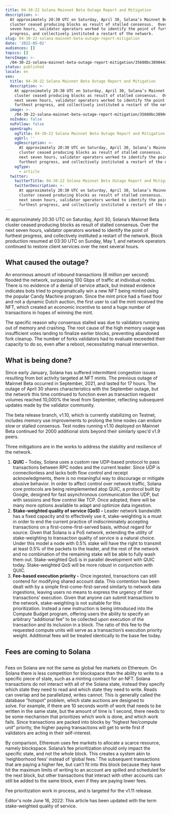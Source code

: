 ```yaml
---
title: 04-30-22 Solana Mainnet Beta Outage Report and Mitigation
description: >-
  At approximately 20:30 UTC on Saturday, April 30, Solana’s Mainnet Beta
  cluster ceased producing blocks as result of stalled consensus.  Over the next
  seven hours, validator operators worked to identify the point of furthest
  progress, and collectively instituted a restart of the network. 
slug: 04-30-22-solana-mainnet-beta-outage-report-mitigation
date: '2022-05-02'
audiences: []
topics: []
heroImage: >-
  /04-30-22-solana-mainnet-beta-outage-report-mitigation/35680bc3890443368a1c37d6da851cc2.png
status: published
locale: en
seo:
  title: 04-30-22 Solana Mainnet Beta Outage Report and Mitigation
  description: >-
    At approximately 20:30 UTC on Saturday, April 30, Solana’s Mainnet Beta
    cluster ceased producing blocks as result of stalled consensus.  Over the
    next seven hours, validator operators worked to identify the point of
    furthest progress, and collectively instituted a restart of the network. 
  image: >-
    /04-30-22-solana-mainnet-beta-outage-report-mitigation/35680bc3890443368a1c37d6da851cc2.png
  noIndex: false
  noFollow: false
  openGraph:
    ogTitle: 04-30-22 Solana Mainnet Beta Outage Report and Mitigation
    ogUrl: ''
    ogDescription: >-
      At approximately 20:30 UTC on Saturday, April 30, Solana’s Mainnet Beta
      cluster ceased producing blocks as result of stalled consensus.  Over the
      next seven hours, validator operators worked to identify the point of
      furthest progress, and collectively instituted a restart of the network. 
    ogType:
      - article
  twitter:
    twitterTitle: 04-30-22 Solana Mainnet Beta Outage Report and Mitigation
    twitterDescription: >-
      At approximately 20:30 UTC on Saturday, April 30, Solana’s Mainnet Beta
      cluster ceased producing blocks as result of stalled consensus.  Over the
      next seven hours, validator operators worked to identify the point of
      furthest progress, and collectively instituted a restart of the network. 
---
```


At approximately 20:30 UTC on Saturday, April 30, Solana’s Mainnet Beta cluster ceased producing blocks as result of stalled consensus. Over the next seven hours, validator operators worked to identify the point of furthest progress, and collectively instituted a restart of the network. Block production resumed at 03:30 UTC on Sunday, May 1, and network operators continued to restore client services over the next several hours.

## **What caused the outage?**

An enormous amount of inbound transactions (6 million per second) flooded the network, surpassing 100 Gbps of traffic at individual nodes. There is no evidence of a denial of service attack, but instead evidence indicates bots tried to programatically win a new NFT being minted using the popular Candy Machine program. Since the mint price had a fixed floor and not a dynamic Dutch auction, the first user to call the mint received the NFT, which created an economic incentive to send a huge number of transactions in hopes of winning the mint.

The specific reason why consensus stalled was due to validators running out of memory and crashing. The root cause of the high memory usage was insufficient votes landing to finalize earlier blocks, preventing abandoned fork cleanup. The number of forks validators had to evaluate exceeded their capacity to do so, even after a reboot, necessitating manual intervention.

## **What is being done?**

Since early January, Solana has suffered intermittent congestion issues resulting from bot activity targeted at NFT mints. The previous outage of Mainnet Beta occurred in September, 2021, and lasted for 17 hours. The outage of April 30 shares characteristics with the September outage, but the network this time continued to function even as transaction request volumes reached 10,000% the level from September, reflecting subsequent updates made by the validator community.

The beta release branch, v1.10, which is currently stabilizing on Testnet, includes memory use improvements to prolong the time nodes can endure slow or stalled consensus. Test nodes running v1.10 deployed on Mainnet Beta continued for 2000 additional slots beyond their similarly spec’d v1.9 peers.

Three mitigations are in the works to address the stability and resilience of the network.

1.  **QUIC -** Today, Solana uses a custom raw UDP-based protocol to pass transactions between RPC nodes and the current leader. Since UDP is connectionless and lacks both flow control and receipt acknowledgments, there is no meaningful way to discourage or mitigate abusive behavior. In order to affect control over network traffic, Solana core protocols are being reimplemented atop QUIC, a protocol built by Google, designed for fast asynchronous communication like UDP, but with sessions and flow control like TCP. Once adopted, there will be many more options available to adapt and optimize data ingestion.
2.  **Stake-weighted quality of service (QoS) -** Leader network bandwidth has a fixed capacity and to effectively use it, stake-weighting is a must in order to end the current practice of indiscriminately accepting transactions on a first-come-first-served basis, without regard for source. Given that Solana is a PoS network, extending the utility of stake-weighting to transaction quality of service is a natural choice. Under this model a node with 0.5% stake will have the right to transmit at least 0.5% of the packets to the leader, and the rest of the network and no combination of the remaining stake will be able to fully wash them out. Stake-weighted QoS is in parallel development with QUIC today. Stake-weighted QoS will be more robust in conjunction with QUIC.
3.  **Fee-based execution priority -** Once ingested, transactions can still contend for modifying shared account data. This contention has been dealt with by a simple first-come-first-served similarly to network data ingestions, leaving users no means to express the urgency of their transactions’ execution. Given that anyone can submit transactions to the network, stake-weighting is not suitable for this prioritization. Instead a new instruction is being introduced into the Compute Budget program, offering users the ability to specify an arbitrary “additional fee” to be collected upon execution of the transaction and its inclusion in a block. The ratio of this fee to the requested compute units will serve as a transaction’s execution priority weight. Additional fees will be treated identically to the base fee today.

## **Fees are coming to Solana**

##   

Fees on Solana are not the same as global fee markets on Ethereum. On Solana there is less competition for blockspace than the ability to write to a specific piece of state, such as a minting contract for an NFT. Solana transactions do not interact with all of the Solana state, instead they specify which state they need to read and which state they need to write. Reads can overlap and be parallelized, writes cannot. This is generally called the database “hotspot” problem, which state auctions are designed to solve. For example, if there are 10 seconds worth of work that needs to be written in the same state, but the amount of time is 1 second, there needs to be some mechanism that prioritizes which work is done, and which work fails. Since transactions are packed into blocks by “highest fee/compute unit” priority, the higher paying transactions will get to write first if validators are acting in their self-interest.

By comparison, Ethereum uses fee markets to allocate a scarce resource, namely blockspace. Solana’s fee prioritization should only impact the specific state, and not the whole block. This creates a system akin to ‘neighborhood fees’ instead of ‘global fees.’ The subsequent transactions that are paying a higher fee, but can’t fit into this block because they have hit the maximum limits of writing to an account are spilled and scheduled for the next block, but other transactions that interact with other accounts can still be added to the same block, even if they are paying lower fees.

Fee prioritization work in process, and is targeted for the v1.11 release.

Editor's note June 16, 2022: This article has been updated with the term stake-weighted quality of service.
